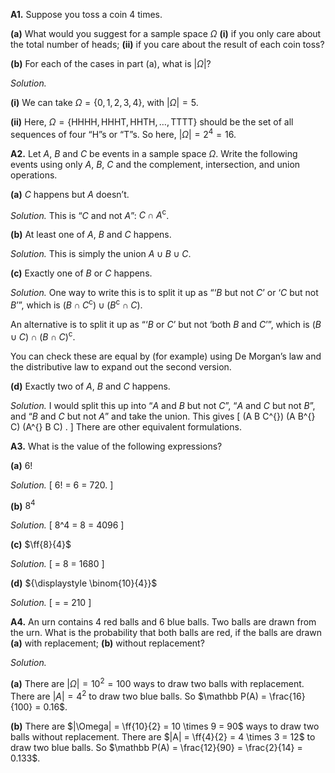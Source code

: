 ::::: {.myq}
**A1.** Suppose you toss a coin 4 times. 

:::: {.subq}
**(a)** What would you suggest for a sample space $\Omega$ **(i)** if you only care about the total number of heads; **(ii)** if you care about the result of each coin toss?
::::

:::: {.subq}
**(b)** For each of the cases in part (a), what is $|\Omega|$?
::::

::: {.myanswers data-latex=""}
*Solution.*

**(i)** We can take $\Omega = \{0,1,2,3,4\}$, with $|\Omega| = 5$.

**(ii)** Here, $\Omega = \{ \text{HHHH}, \text{HHHT}, \text{HHTH},\dots, \text{TTTT} \}$ should be the set of all sequences of four "H"s or "T"s. So here, $|\Omega| = 2^4 = 16$.
:::
:::::


::::: {.myq}
**A2.** Let $A$, $B$ and $C$  be events in a sample space $\Omega$. Write the following events using only $A$, $B$, $C$ and the complement, intersection, and union operations.

:::: {.subq}
**(a)** $C$ happens but $A$ doesn't.

::: {.myanswers data-latex=""}
*Solution.* This is "$C$ and not $A$": $C\cap A^{\mathsf{c}}$.
:::
::::

:::: {.subq}
**(b)** At least one of $A$, $B$ and $C$ happens.

::: {.myanswers data-latex=""}
*Solution.* This is simply the union $A \cup B\cup C$.
:::
::::

:::: {.subq}
**(c)** Exactly one of $B$ or $C$ happens.

::: {.myanswers data-latex=""}
*Solution.* One way to write this is to split it up as "'$B$ but not $C$' or '$C$ but not $B$'", which is $(B \cap C^{\mathsf{c}}) \cup (B^{\mathsf{c}} \cap C)$.

An alternative is to split it up as "'$B$ or $C$' but not 'both $B$ and $C$'", which is $(B \cup C) \cap (B\cap C)^{\mathsf{c}}$.

You can check these are equal by (for example) using De Morgan's law and the distributive law to expand out the second version.
:::
::::

:::: {.subq}
**(d)** Exactly two of $A$, $B$ and $C$ happens.

::: {.myanswers data-latex=""}
*Solution.* I would split this up into "$A$ and $B$ but not $C$", "$A$ and $C$ but not $B$", and "$B$ and $C$ but not $A$" and take the union. This gives
\[  (A \cap B \cap C^{\mathsf{c}}) \cup (A \cap B^{\mathsf{c}} \cap C) \cup (A^{\mathsf{c}} \cap B \cap C) . \]
There are other equivalent formulations.
:::
::::
:::::




::::: {.myq}
**A3.** What is the value of the following expressions?

:::: {.subq}
**(a)** $6!$

::: {.myanswers data-latex=""}
*Solution.* 
\[ 6! = 6 \times 5 \times 4 \times 3 \times 2 \times 1 = 720. \]
:::
::::


:::: {.subq}
**(b)** $8^4$

::: {.myanswers data-latex=""}
*Solution.* 
\[ 8^4 = 8 \times 8 \times 8 \times 8 = 4096 \]
:::
::::

:::: {.subq}
**(c)** $\ff{8}{4}$

::: {.myanswers data-latex=""}
*Solution.* 
\[ \ff{8}{4} = 8 \times 7 \times 6 \times 5 = 1680 \]
:::
::::

:::: {.subq}
**(d)** ${\displaystyle \binom{10}{4}}$

::: {.myanswers data-latex=""}
*Solution.* 
\[ \binom{10}{4} = \frac{10 \times 9 \times 8 \times 7}{4\times 3\times 2\times 1} = 210 \]
:::
::::
:::::

:::: {.myq}
**A4.** An urn contains 4 red balls and 6 blue balls. Two balls are drawn from the urn. What is the probability that both balls are red, if the balls are drawn **(a)** with replacement; **(b)** without replacement?

::: {.myanswers data-latex=""}
*Solution.*

**(a)** There are $|\Omega| = 10^2 = 100$ ways to draw two balls with replacement. There are $|A| = 4^2$ to draw two blue balls. So
$\mathbb P(A) = \frac{16}{100} = 0.16$.

**(b)** There are $|\Omega| = \ff{10}{2} = 10 \times 9 = 90$ ways to draw two balls without replacement. There are $|A| = \ff{4}{2} = 4 \times 3 = 12$ to draw two blue balls. So
$\mathbb P(A) = \frac{12}{90} = \frac{2}{14} = 0.133$.
:::
::::
